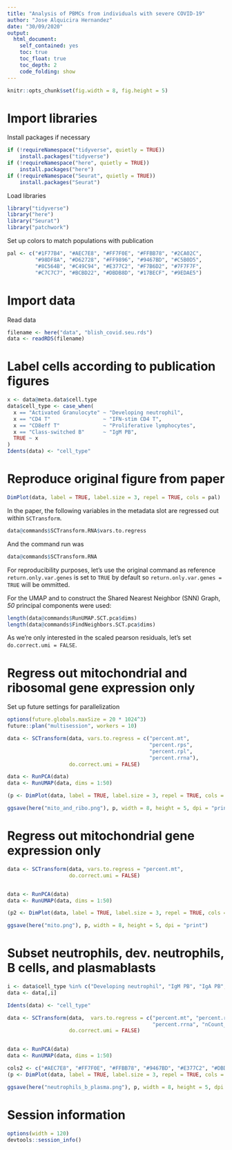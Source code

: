 ```yaml
---
title: "Analysis of PBMCs from individuals with severe COVID-19"
author: "Jose Alquicira Hernandez"
date: "30/09/2020"
output: 
  html_document:
    self_contained: yes
    toc: true
    toc_float: true
    toc_depth: 2
    code_folding: show
---
```


```r
knitr::opts_chunk$set(fig.width = 8, fig.height = 5)
```

# Import libraries

Install packages if necessary

```r
if (!requireNamespace("tidyverse", quietly = TRUE))
    install.packages("tidyverse")
if (!requireNamespace("here", quietly = TRUE))
    install.packages("here")
if (!requireNamespace("Seurat", quietly = TRUE))
    install.packages("Seurat")
```

Load libraries

```r
library("tidyverse")
library("here")
library("Seurat")
library("patchwork")
```

Set up colors to match populations with publication

```r
pal <- c("#1F77B4", "#AEC7E8", "#FF7F0E", "#FFBB78", "#2CA02C",
         "#98DF8A", "#D62728", "#FF9896", "#9467BD", "#C5B0D5",
         "#8C564B", "#C49C94", "#E377C2", "#F7B6D2", "#7F7F7F",
         "#C7C7C7", "#BCBD22", "#DBDB8D", "#17BECF", "#9EDAE5")
```

# Import data

Read data

```r
filename <- here("data", "blish_covid.seu.rds")
data <- readRDS(filename)
```


# Label cells according to publication figures

```r
x <- data@meta.data$cell.type 
data$cell_type <- case_when(
  x == "Activated Granulocyte" ~ "Developing neutrophil",
  x == "CD4 T"                 ~ "IFN-stim CD4 T",
  x == "CD8eff T"              ~ "Proliferative lymphocytes",
  x == "Class-switched B"      ~ "IgM PB",
  TRUE ~ x
)
Idents(data) <- "cell_type"
```

# Reproduce original figure from paper

```r
DimPlot(data, label = TRUE, label.size = 3, repel = TRUE, cols = pal)
```

In the paper, the following variables in the metadata slot are regressed out
within `SCTransform`.

```r
data@commands$SCTransform.RNA$vars.to.regress
```

And the command run was

```r
data@commands$SCTransform.RNA
```

For reproducibility purposes, let's use the original command as reference
`return.only.var.genes` is set to `TRUE` by default so 
`return.only.var.genes = TRUE` will be ommitted.

For the UMAP and to construct the Shared Nearest Neighbor (SNN) Graph, *50* 
principal components were used:


```r
length(data@commands$RunUMAP.SCT.pca$dims)
length(data@commands$FindNeighbors.SCT.pca$dims)
```

As we're only interested in the scaled pearson residuals, let's set
`do.correct.umi = FALSE`.


# Regress out mitochondrial and ribosomal gene expression only

Set up future settings for parallelization

```r
options(future.globals.maxSize = 20 * 1024^3)
future::plan("multisession", workers = 10)
```


```r
data <- SCTransform(data, vars.to.regress = c("percent.mt", 
                                              "percent.rps", 
                                              "percent.rpl", 
                                              "percent.rrna"), 
                    do.correct.umi = FALSE)

data <- RunPCA(data)
data <- RunUMAP(data, dims = 1:50)
```

```r
(p <- DimPlot(data, label = TRUE, label.size = 3, repel = TRUE, cols = pal))
```

```r
ggsave(here("mito_and_ribo.png"), p, width = 8, height = 5, dpi = "print")
```


# Regress out mitochondrial gene expression only


```r
data <- SCTransform(data, vars.to.regress = "percent.mt", 
                    do.correct.umi = FALSE)


data <- RunPCA(data)
data <- RunUMAP(data, dims = 1:50)
```

```r
(p2 <- DimPlot(data, label = TRUE, label.size = 3, repel = TRUE, cols = pal))
```

```r
ggsave(here("mito.png"), p, width = 8, height = 5, dpi = "print")
```


# Subset neutrophils, dev. neutrophils, B cells, and plasmablasts


```r
i <- data$cell_type %in% c("Developing neutrophil", "IgM PB", "IgA PB", "IgG PB", "Neutrophil", "B")
data <- data[,i]

Idents(data) <- "cell_type"

data <- SCTransform(data,  vars.to.regress = c("percent.mt", "percent.rps", "percent.rpl",
                                               "percent.rrna", "nCount_RNA", "nFeature_RNA"),
                    do.correct.umi = FALSE)


data <- RunPCA(data)
data <- RunUMAP(data, dims = 1:50)
```


```r
cols2 <- c("#AEC7E8", "#FF7F0E", "#FFBB78", "#9467BD", "#E377C2", "#DBDB8D")
(p <- DimPlot(data, label = TRUE, label.size = 3, repel = TRUE, cols = cols2))
```

```r
ggsave(here("neutrophils_b_plasma.png"), p, width = 8, height = 5, dpi = "print")
```


# Session information

```r
options(width = 120)
devtools::session_info()
```

